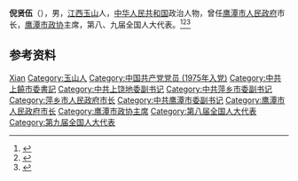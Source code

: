 '''倪贤伍'''（{{bd|1940年|9月|2020年|8月7日|catIdx=Ni}}），男，[[江西|江西]][[玉山|玉山]]人，[[中华人民共和国|中华人民共和国]]政治人物，曾任[[鹰潭市人民政府|鹰潭市人民政府]]市长，[[鹰潭市政协|鹰潭市政协]]主席，第八、九届全国人大代表。<ref>{{Cite book|title=中华人民共和国职官志|author=何虎生, 李耀东, 向常福主编|publisher=中国社会出版社|year=2003|isbn=9787800883934|location=北京|pages=}}</ref><ref>{{Cite book|title=鹰潭年鉴 2002|author=《鹰潭年鉴》编辑部编; 傅乃吉主编|publisher=方志出版社|year=2002|isbn=7-80122-852-9|location=北京|pages=}}</ref><ref>{{Cite web|title=江西鹰潭市原市长、市政协原主席倪贤伍逝世|url=https://www.thepaper.cn/newsDetail_forward_8658380|accessdate=2020-08-12|work=澎湃新闻|archive-date=2021-03-02|archive-url=https://web.archive.org/web/20210302114607/https://www.thepaper.cn/newsDetail_forward_8658380}}</ref>

== 参考资料 ==
{{reflist}}

{{中国人物小作品}}

{{Authority control}}
{{DEFAULTSORT:Ni倪}}
[[Category:倪姓|Xian]]
[[Category:玉山人|Category:玉山人]]
[[Category:中国共产党党员_(1975年入党)|Category:中国共产党党员 (1975年入党)]]
[[Category:中共上饒市委書記|Category:中共上饒市委書記]]
[[Category:中共上饶地委副书记|Category:中共上饶地委副书记]]
[[Category:中共萍乡市委副书记|Category:中共萍乡市委副书记]]
[[Category:萍乡市人民政府市长|Category:萍乡市人民政府市长]]
[[Category:中共鹰潭市委副书记|Category:中共鹰潭市委副书记]]
[[Category:鹰潭市人民政府市长|Category:鹰潭市人民政府市长]]
[[Category:鹰潭市政协主席|Category:鹰潭市政协主席]]
[[Category:第八届全国人大代表|Category:第八届全国人大代表]]
[[Category:第九届全国人大代表|Category:第九届全国人大代表]]